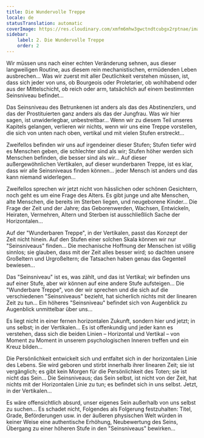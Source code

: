 ```yaml
---
title: Die Wundervolle Treppe
locale: de
statusTranslation: automatic
coverImage: https://res.cloudinary.com/xmfm6mhw3gwctndtcubgx2rptnae/image/upload/v1740468922/small_cover_tratado_de_psicologia_revolucionaria_a4c0dca4e0.webp
sidebar:
    label: 2. Die Wundervolle Treppe
    order: 2
---
```

Wir müssen uns nach einer echten Veränderung sehnen, aus dieser langweiligen Routine, aus diesem rein mechanistischen, ermüdenden Leben ausbrechen... Was wir zuerst mit aller Deutlichkeit verstehen müssen, ist, dass sich jeder von uns, ob Bourgeois oder Proletarier, ob wohlhabend oder aus der Mittelschicht, ob reich oder arm, tatsächlich auf einem bestimmten Seinsniveau befindet...

Das Seinsniveau des Betrunkenen ist anders als das des Abstinenzlers, und das der Prostituierten ganz anders als das der Jungfrau. Was wir hier sagen, ist unwiderlegbar, unbestreitbar... Wenn wir zu diesem Teil unseres Kapitels gelangen, verlieren wir nichts, wenn wir uns eine Treppe vorstellen, die sich von unten nach oben, vertikal und mit vielen Stufen erstreckt...

Zweifellos befinden wir uns auf irgendeiner dieser Stufen; Stufen tiefer wird es Menschen geben, die schlechter sind als wir; Stufen höher werden sich Menschen befinden, die besser sind als wir... Auf dieser außergewöhnlichen Vertikalen, auf dieser wunderbaren Treppe, ist es klar, dass wir alle Seinsniveaus finden können... jeder Mensch ist anders und das kann niemand widerlegen...

Zweifellos sprechen wir jetzt nicht von hässlichen oder schönen Gesichtern, noch geht es um eine Frage des Alters. Es gibt junge und alte Menschen, alte Menschen, die bereits im Sterben liegen, und neugeborene Kinder... Die Frage der Zeit und der Jahre; das Geborenwerden, Wachsen, Entwickeln, Heiraten, Vermehren, Altern und Sterben ist ausschließlich Sache der Horizontalen...

Auf der "Wunderbaren Treppe", in der Vertikalen, passt das Konzept der Zeit nicht hinein. Auf den Stufen einer solchen Skala können wir nur "Seinsniveaus" finden... Die mechanische Hoffnung der Menschen ist völlig sinnlos; sie glauben, dass mit der Zeit alles besser wird; so dachten unsere Großeltern und Urgroßeltern; die Tatsachen haben genau das Gegenteil bewiesen...

Das "Seinsniveau" ist es, was zählt, und das ist Vertikal; wir befinden uns auf einer Stufe, aber wir können auf eine andere Stufe aufsteigen... Die "Wunderbare Treppe", von der wir sprechen und die sich auf die verschiedenen "Seinsniveaus" bezieht, hat sicherlich nichts mit der linearen Zeit zu tun... Ein höheres "Seinsniveau" befindet sich von Augenblick zu Augenblick unmittelbar über uns...

Es liegt nicht in einer fernen horizontalen Zukunft, sondern hier und jetzt; in uns selbst; in der Vertikalen... Es ist offenkundig und jeder kann es verstehen, dass sich die beiden Linien – Horizontal und Vertikal – von Moment zu Moment in unserem psychologischen Inneren treffen und ein Kreuz bilden...

Die Persönlichkeit entwickelt sich und entfaltet sich in der horizontalen Linie des Lebens. Sie wird geboren und stirbt innerhalb ihrer linearen Zeit; sie ist vergänglich; es gibt kein Morgen für die Persönlichkeit des Toten; sie ist nicht das Sein... Die Seinsniveaus; das Sein selbst, ist nicht von der Zeit, hat nichts mit der Horizontalen Linie zu tun; es befindet sich in uns selbst. Jetzt, in der Vertikalen...

Es wäre offensichtlich absurd, unser eigenes Sein außerhalb von uns selbst zu suchen... Es schadet nicht, Folgendes als Folgerung festzuhalten: Titel, Grade, Beförderungen usw. in der äußeren physischen Welt würden in keiner Weise eine authentische Erhöhung, Neubewertung des Seins, Übergang zu einer höheren Stufe in den "Seinsniveaus" bewirken...

